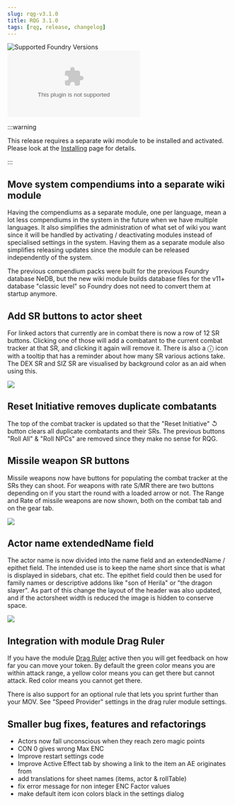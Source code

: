 ```yaml
---
slug: rqg-v3.1.0
title: RQG 3.1.0
tags: [rqg, release, changelog]
---
```


![Supported Foundry Versions](https://img.shields.io/endpoint?url=https://foundryshields.com/version?url=https://github.com/sun-dragon-cult/fvtt-system-rqg/releases/download/v3.1.0/system.json)
![Download Count](https://img.shields.io/github/downloads/sun-dragon-cult/fvtt-system-rqg/v3.1.0/rqg.zip)

:::warning

This release requires a separate wiki module to be installed and activated. Please look at the
[Installing](/rqg-system/getting-started) page for details.

:::

## Move system compendiums into a separate wiki module

<GithubIssue issue="597" repo="fvtt-system-rqg" />
<GithubIssue issue="598" repo="fvtt-system-rqg" />

Having the compendiums as a separate module, one per language, mean a lot less compendiums in the
system in the future when we have multiple languages. It also simplifies the administration of what
set of wiki you want since it will be handled by activating / deactivating modules instead of
specialised settings in the system. Having them as a separate module also simplifies releasing
updates since the module can be released independently of the system.

The previous compendium packs were built for the previous Foundry database NeDB, but the new wiki
module builds database files for the v11+ database "classic level" so Foundry does not need to
convert them at startup anymore.

## Add SR buttons to actor sheet

<GithubIssue issue="620" repo="fvtt-system-rqg" />

For linked actors that currently are in combat there is now a row of 12 SR buttons. Clicking one of
those will add a combatant to the current combat tracker at that SR, and clicking it again will
remove it. There is also a ⓘ icon with a tooltip that has a reminder about how many SR various
actions take. The DEX SR and SIZ SR are visualised by background color as an aid when using this.

![](sr-buttons.png)

## Reset Initiative removes duplicate combatants

<GithubIssue issue="509" repo="fvtt-system-rqg" />

The top of the combat tracker is updated so that the "Reset Initiative" ↺ button clears all
duplicate combatants and their SRs. The previous buttons "Roll All" & "Roll NPCs" are removed since
they make no sense for RQG.

## Missile weapon SR buttons

<GithubIssue issue="510" repo="fvtt-system-rqg" />
<GithubIssue issue="504" repo="fvtt-system-rqg" />

Missile weapons now have buttons for populating the combat tracker at the SRs they can shoot. For
weapons with rate S/MR there are two buttons depending on if you start the round with a loaded arrow
or not. The Range and Rate of missile weapons are now shown, both on the combat tab and on the gear
tab.

![](missile-sr-buttons.png)

## Actor name extendedName field

<GithubIssue issue="549" repo="fvtt-system-rqg" />

The actor name is now divided into the name field and an extendedName / epithet field. The intended
use is to keep the name short since that is what is displayed in sidebars, chat etc. The epithet
field could then be used for family names or descriptive addons like "son of Herila" or "the dragon
slayer". As part of this change the layout of the header was also updated, and if the actorsheet
width is reduced the image is hidden to conserve space.

![](epithet.png)

## Integration with module Drag Ruler

<GithubIssue issue="618" repo="fvtt-system-rqg" />

If you have the module [Drag Ruler](https://foundryvtt.com/packages/drag-ruler) active then you will
get feedback on how far you can move your token. By default the green color means you are within
attack range, a yellow color means you can get there but cannot attack. Red color means you cannot
get there.

There is also support for an optional rule that lets you sprint further than your MOV. See "Speed
Provider" settings in the drag ruler module settings.

## Smaller bug fixes, features and refactorings

- Actors now fall unconscious when they reach zero magic points
  <GithubIssue issue="414" repo="fvtt-system-rqg" />
- CON 0 gives wrong Max ENC <GithubIssue issue="610" repo="fvtt-system-rqg" />
- Improve restart settings code <GithubIssue issue="616" repo="fvtt-system-rqg" />
- Improve Active Effect tab by showing a link to the item an AE originates from
  <GithubIssue issue="617" repo="fvtt-system-rqg" />
- add translations for sheet names (items, actor & rollTable)
- fix error message for non integer ENC Factor values
- make default item icon colors black in the settings dialog
